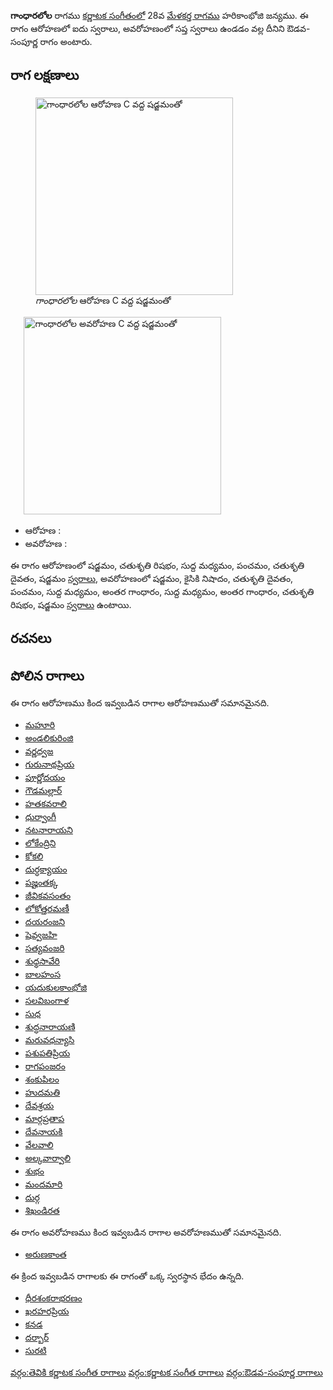 {{Infobox ragam
	| name          	=  గాంధారలోల
	| synonym	    	= 
	| mela          	= 
	| chakra        	= 
	| janaka        	= 
	| type          	= ఔడవ-సంపూర్ణ
	| arohanam      	= {{svaraC|S|R2|M1|P|D2|S'}} 
	| avarohanam    	= {{svaraC|S'|N2|D2|P|M1|G3|M1|G3|R2|S}}
	| jeeva         	=
	| chhaya        	=
	| nyasa         	=
	| vishesha      	= 
	| equivalent  		= 
}}
{{కర్ణాటక సంగీత రాగాలు}}
''' గాంధారలోల''' రాగము [[కర్ణాటక సంగీతం]]లో 28వ [[మేళకర్త రాగము]] హరికాంభోజి జన్యము.  ఈ రాగం ఆరోహణలో ఐదు స్వరాలు, అవరోహణంలో సప్త స్వరాలు ఉండడం వల్ల దీనిని ఔడవ-సంపూర్ణ రాగం అంటారు.


==రాగ లక్షణాలు==
[[Image:gandharalola_ar_kb2wiki.png|thumb|right|316px|'' గాంధారలోల'' ఆరోహణ C వద్ద షడ్జమంతో]]
	[[Image:gandharalola_av_kb2wiki.png|thumb|right|316px|'' గాంధారలోల'' అవరోహణ C వద్ద షడ్జమంతో]]

* ఆరోహణ : {{svaraC|S|R2|M1|P|D2|S'}} 
* అవరోహణ : {{svaraC|S'|N2|D2|P|M1|G3|M1|G3|R2|S}}

ఈ రాగం ఆరోహణంలో షడ్జమం, చతుశృతి రిషభం, సుద్ద మధ్యమం, పంచమం, చతుశృతి దైవతం, షడ్జమం [[స్వరాలు]], అవరోహణంలో షడ్జమం, కైసికి నిషాదం, చతుశృతి దైవతం, పంచమం, సుద్ద మధ్యమం, అంతర గాంధారం, సుద్ద మధ్యమం, అంతర గాంధారం, చతుశృతి రిషభం, షడ్జమం [[స్వరాలు]] ఉంటాయి.

==రచనలు==



==పోలిన రాగాలు==
ఈ రాగం ఆరోహణము కింద ఇవ్వబడిన రాగాల ఆరోహణముతో సమానమైనది.
* [[మహూరి]]
* [[అండలికురింజి]]
* [[వర్ణధ్వజ]]
* [[గురునాథప్రియ]]
* [[పూర్ణోదయం]]
* [[ గౌడమల్లార్]]
* [[హతకవరాలి]]
* [[ధుర్వాంగీ]]
* [[నటనారాయని]]
* [[లోకేంద్రిని]]
* [[కోకలి]]
* [[దుర్ధక్యాయం]]
* [[పజ్హంతక్క]]
* [[జీవికవసంతం]]
* [[లోకోత్తరమణీ]]
* [[దయరంజని]]
* [[ షెవ్వజహి]]
* [[సత్యవంజరి]]
* [[శుధ్ధసావేరి]]
* [[బాలహంస]]
* [[యదుకులకాంభోజి]]
* [[సలవిబంగాళ]]
* [[సుధ]]
* [[శుద్ధనారాయణి]]
* [[మరువధన్యాసి]]
* [[ పశుపతిప్రియ]]
* [[రాగపంజరం]]
* [[శంకుపిలం]]
* [[హుదమతి]]
* [[దేవశ్రయ]]
* [[మార్గప్రతాప]]
* [[దేవనాయకి]]
* [[వేలవాలి]]
* [[అల్కవార్వాలి]]
* [[శుభం]]
* [[మందమారి]]
* [[దుర్గ]]
* [[శిఖండిరత]]

ఈ రాగం అవరోహణము కింద ఇవ్వబడిన రాగాల అవరోహణముతో సమానమైనది.
* [[అరుణకాంత]]

ఈ క్రింద ఇవ్వబడిన రాగాలకు ఈ రాగంతో ఒక్క స్వరస్థాన భేదం ఉన్నది.
* [[ధీరశంకరాభరణం]]
* [[ఖరహరప్రియ]]
* [[కనడ]]
* [[దర్బార్]]
* [[సురటి]]



[[వర్గం:తెవికి కర్ణాటక సంగీత రాగాలు]]
[[వర్గం:కర్ణాటక సంగీత రాగాలు]]
[[వర్గం:ఔడవ-సంపూర్ణ రాగాలు]]